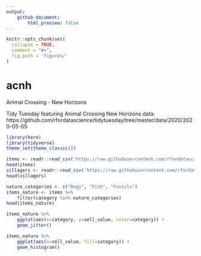```yaml
---
output: 
    github_document:
        html_preview: false
---
```


<!-- README.md is generated from README.Rmd. Please edit that file -->

```r
knitr::opts_chunk$set(
  collapse = TRUE,
  comment = "#>",
  fig.path = 'figures/'
)
```

# acnh

Animal Crossing - New Horizons

<!-- badges: start -->
<!-- badges: end -->

Tidy Tuesday featuring Animal Crossing New Horizons data: https://github.com/rfordatascience/tidytuesday/tree/master/data/2020/2020-05-05

```r
library(here)
library(tidyverse)
theme_set(theme_classic())
```

```r
items <- readr::read_csv('https://raw.githubusercontent.com/rfordatascience/tidytuesday/master/data/2020/2020-05-05/items.csv')
head(items)
villagers <- readr::read_csv('https://raw.githubusercontent.com/rfordatascience/tidytuesday/master/data/2020/2020-05-05/villagers.csv')
head(villagers)
```

```r
nature_categories <- c("Bugs", "Fish", "Fossils")
items_nature <- items %>% 
    filter(category %in% nature_categories)
head(items_nature)
```

```r
items_nature %>% 
    ggplot(aes(x=category, y=sell_value, color=category)) +
    geom_jitter()
```

```r
items_nature %>% 
    ggplot(aes(x=sell_value, fill=category)) +
    geom_histogram()
```

